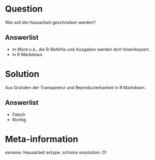 Question
========

Wie soll die Hausarbeit geschrieben werden?

Answerlist
----------
* In Word o.ä., die R-Befehle und Ausgaben werden dort hineinkopiert.
* In R Markdown.


Solution
========

Aus Gründen der Transparenz und Reproduzierbarkeit in R Markdown.

Answerlist
----------
* Falsch
* Richtig


Meta-information
================
exname: Hausarbeit
extype: schoice
exsolution: 01